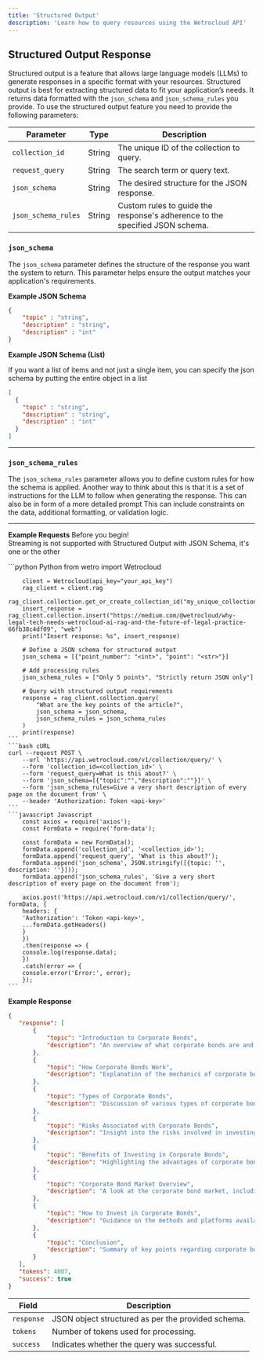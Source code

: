 ```yaml
---
title: 'Structured Output'
description: 'Learn how to query resources using the Wetrocloud API'
---
```


## Structured Output Response
Structured output is a feature that allows large language models (LLMs) to generate responses in a specific format with your resources. Structured output is best for extracting structured data to fit your application’s needs. It returns data formatted with the `json_schema` and `json_schema_rules` you provide.
To use the structured output feature you need to provide the following parameters:

| Parameter           | Type   | Description                                                                 |
|----------------------|--------|-----------------------------------------------------------------------------|
| `collection_id`      | String | The unique ID of the collection to query.                                   |
| `request_query`      | String | The search term or query text.                                              |
| `json_schema`        | String | The desired structure for the JSON response.                                |
| `json_schema_rules`  | String | Custom rules to guide the response's adherence to the specified JSON schema.|

### `json_schema`

The `json_schema` parameter defines the structure of the response you want the system to return. This parameter helps ensure the output matches your application's requirements.

**Example JSON Schema**

```json
{
    "topic" : "string",
    "description" : "string",
    "description" : "int"
}
```

**Example JSON Schema (List)**

If you want a list of items and not just a single item, you can specify the json schema by putting the entire object in a list

```json
[
  {
    "topic" : "string",
    "description" : "string",
    "description" : "int"
  }
]
```

---

### `json_schema_rules`

The `json_schema_rules` parameter allows you to define custom rules for how the schema is applied. Another way to think about this is that it is a set of instructions for the LLM to follow when generating the response. This can also be in form of a more detailed prompt This can include constraints on the data, additional formatting, or validation logic.


---
**Example Requests**
<Note>
Before you begin!<br />
Streaming is not supported with Structured Output with JSON Schema, it's one or the other 
</Note>

<CodeGroup>
    ```python Python
        from wetro import Wetrocloud

        client = Wetrocloud(api_key="your_api_key")
        rag_client = client.rag
        rag_client.collection.get_or_create_collection_id("my_unique_collection_id")
        insert_response = rag_client.collection.insert("https://medium.com/@wetrocloud/why-legal-tech-needs-wetrocloud-ai-rag-and-the-future-of-legal-practice-66fb38c4df09", "web")
        print("Insert response: %s", insert_response)

        # Define a JSON schema for structured output
        json_schema = [{"point_number": "<int>", "point": "<str>"}]

        # Add processing rules
        json_schema_rules = ["Only 5 points", "Strictly return JSON only"]

        # Query with structured output requirements
        response = rag_client.collection.query(
            "What are the key points of the article?",
            json_schema = json_schema,
            json_schema_rules = json_schema_rules
        )
        print(response)
    ```
    ```bash cURL
    curl --request POST \
        --url 'https://api.wetrocloud.com/v1/collection/query/' \
        --form 'collection_id=<collection_id>' \
        --form 'request_query=What is this about?' \
        --form 'json_schema=[{"topic":"","description":""}]' \
        --form 'json_schema_rules=Give a very short description of every page on the document from' \
        --header 'Authorization: Token <api-key>'
    ```
    ```javascript Javascript
        const axios = require('axios');
        const FormData = require('form-data');

        const formData = new FormData();
        formData.append('collection_id', '<collection_id>');
        formData.append('request_query', 'What is this about?');
        formData.append('json_schema', JSON.stringify([{topic: '', description: ''}]));
        formData.append('json_schema_rules', 'Give a very short description of every page on the document from');

        axios.post('https://api.wetrocloud.com/v1/collection/query/', formData, {
        headers: {
        'Authorization': 'Token <api-key>',
        ...formData.getHeaders()
        }
        })
        .then(response => {
        console.log(response.data);
        })
        .catch(error => {
        console.error('Error:', error);
        });
    ```
</CodeGroup>


**Example Response**
 ```json
{
    "response": [
        {
            "topic": "Introduction to Corporate Bonds",
            "description": "An overview of what corporate bonds are and their significance in the investment landscape."
        },
        {
            "topic": "How Corporate Bonds Work",
            "description": "Explanation of the mechanics of corporate bonds, including issuance, interest payments, and maturity."
        },
        {
            "topic": "Types of Corporate Bonds",
            "description": "Discussion of various types of corporate bonds, such as investment-grade and high-yield bonds."
        },
        {
            "topic": "Risks Associated with Corporate Bonds",
            "description": "Insight into the risks involved in investing in corporate bonds, including credit risk and interest rate risk."
        },
        {
            "topic": "Benefits of Investing in Corporate Bonds",
            "description": "Highlighting the advantages of corporate bonds, such as income generation and portfolio diversification."
        },
        {
            "topic": "Corporate Bond Market Overview",
            "description": "A look at the corporate bond market, including market size, participants, and trends."
        },
        {
            "topic": "How to Invest in Corporate Bonds",
            "description": "Guidance on the methods and platforms available for investing in corporate bonds."
        },
        {
            "topic": "Conclusion",
            "description": "Summary of key points regarding corporate bonds and their role in investment strategies."
        }
    ],
    "tokens": 4007,
    "success": true
}
```
| Field     | Description                                           |
|-----------|-------------------------------------------------------|
| `response` | JSON object structured as per the provided schema.   |
| `tokens`   | Number of tokens used for processing.                |
| `success`  | Indicates whether the query was successful.          |